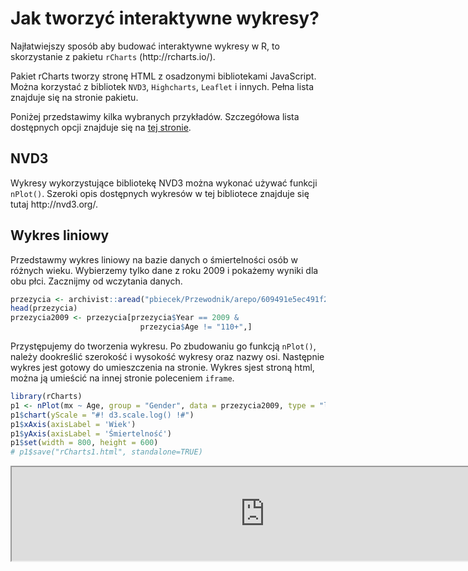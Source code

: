 # Jak tworzyć interaktywne wykresy?

Najłatwiejszy sposób aby budować interaktywne wykresy w R, to skorzystanie z pakietu `rCharts` (http://rcharts.io/).

Pakiet rCharts tworzy stronę HTML z osadzonymi bibliotekami JavaScript. Można korzystać z bibliotek `NVD3`, `Highcharts`, `Leaflet` i innych. Pełna lista znajduje się na stronie pakietu.

Poniżej przedstawimy kilka wybranych przykładów.
Szczegółowa lista dostępnych opcji znajduje się na [tej stronie](http://www.rpubs.com/dnchari/rcharts).

## NVD3

Wykresy wykorzystujące bibliotekę NVD3 można wykonać używać funkcji `nPlot()`. 
Szeroki opis dostępnych wykresów w tej bibliotece znajduje się tutaj http://nvd3.org/.

## Wykres liniowy

Przedstawmy wykres liniowy na bazie danych o śmiertelności osób w różnych wieku. 
Wybierzemy tylko dane z roku 2009 i pokażemy wyniki dla obu płci.
Zacznijmy od wczytania danych.

```r
przezycia <- archivist::aread("pbiecek/Przewodnik/arepo/609491e5ec491f240cbeafe377743e21")  
head(przezycia)
przezycia2009 <- przezycia[przezycia$Year == 2009 &
                             przezycia$Age != "110+",]
```

Przystępujemy do tworzenia wykresu. Po zbudowaniu go funkcją `nPlot()`, należy dookreślić szerokość i wysokość wykresy oraz nazwy osi. 
Następnie wykres jest gotowy do umieszczenia na stronie. Wykres sjest stroną html, można ją umieścić na innej stronie poleceniem `iframe`.

```r
library(rCharts)
p1 <- nPlot(mx ~ Age, group = "Gender", data = przezycia2009, type = "lineChart")
p1$chart(yScale = "#! d3.scale.log() !#")
p1$xAxis(axisLabel = 'Wiek')
p1$yAxis(axisLabel = 'Śmiertelność')
p1$set(width = 800, height = 600)
# p1$save("rCharts1.html", standalone=TRUE)
```

<iframe style="width:810px; height=610px" src="https://rawgit.com/pbiecek/Przewodnik/master/Wizualizacja/rCharts1.html">
<iframe>

http://www.rpubs.com/dnchari/rcharts

```r
library(SmarterPoland)

head(countries)
rownames(countries) <- countries$country

p1 = rPlot(death.rate ~ birth.rate, data = countries, color = 'continent', type = 'point')

library(tidyr)
eZycia <- przezycia %>%
  filter(Age == 0) %>%
  mutate(Year = as.character(Year)) %>%
  select(Year, Gender, ex) %>%
  spread(Gender, ex)

m1 = mPlot(x = 'Year', y = c('Female', 'Male'), type = 'Line',
  data = eZycia)
m1$set(pointSize = 0, lineWidth = 1)
m1



p1 = nPlot(death.rate ~ birth.rate, group = "continent", data = countries, type = "scatterChart")
p1$xAxis(axisLabel = 'death.rate')
p1$yAxis(axisLabel = 'birth.rate')
n1$chart(tooltipContent = "#! function(key, x, y){ 
  return 'x: ' + x + '  y: ' + y 
} !#")
p1$print(include_assets=T)


#n general, any chart method chart.x(y) translates to n1$chart(x = y) in rCharts, with y being decorated with tags if required.

```


